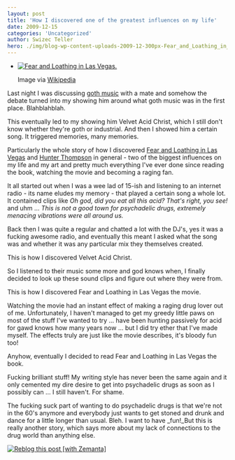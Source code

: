 ```yaml
---
layout: post
title: 'How I discovered one of the greatest influences on my life'
date: 2009-12-15
categories: 'Uncategorized'
author: Swizec Teller
hero: ./img/blog-wp-content-uploads-2009-12-300px-Fear_and_Loathing_in_Las_Vegas.jpg
---
```

- [![Fear and Loathing in Las Vegas.](./img/blog-wp-content-uploads-2009-12-300px-Fear_and_Loathing_in_Las_Vegas.jpg)](http://en.wikipedia.org/wiki/Image:Fear_and_Loathing_in_Las_Vegas.jpg)

  Image via [Wikipedia](http://en.wikipedia.org/wiki/Image:Fear_and_Loathing_in_Las_Vegas.jpg)

Last night I was discussing [goth music](http://en.wikipedia.org/wiki/Gothic_rock "Gothic rock") with a mate and somehow the debate turned into my showing him around what goth music was in the first place. Blahblahblah.



This eventually led to my showing him Velvet Acid Christ, which I still don't know whether they're goth or industrial. And then I showed him a certain song. It triggered memories, many memories.



Particularly the whole story of how I discovered [Fear and Loathing in Las Vegas](http://en.wikipedia.org/wiki/Fear_and_Loathing_in_Las_Vegas "Fear and Loathing in Las Vegas") and [Hunter Thompson](http://en.wikipedia.org/wiki/Hunter_S._Thompson "Hunter S. Thompson") in general - two of the biggest influences on my life and my art and pretty much everything I've ever done since reading the book, watching the movie and becoming a raging fan.



It all started out when I was a wee lad of 15-ish and listening to an internet radio - its name eludes my memory - that played a certain song a whole lot. It contained clips like _Oh god, did you eat all this acid? That's right, you see!_ and uhm ... _This is not a good town for psychadelic drugs, extremely menacing vibrations were all around us._



Back then I was quite a regular and chatted a lot with the DJ's, yes it was a fucking awesome radio, and eventually this meant I asked what the song was and whether it was any particular mix they themselves created.



This is how I discovered Velvet Acid Christ.



So I listened to their music some more and god knows when, I finally decided to look up these sound clips and figure out where they were from.



This is how I discovered Fear and Loathing in Las Vegas the movie.



Watching the movie had an instant effect of making a raging drug lover out of me. Unfortunately, I haven't managed to get my greedy little paws on most of the stuff I've wanted to try ... have been hunting passively for acid for gawd knows how many years now ... but I did try ether that I've made myself. The effects truly are just like the movie describes, it's bloody fun too!



Anyhow, eventually I decided to read Fear and Loathing in Las Vegas the book.



Fucking brilliant stuff! My writing style has never been the same again and it only cemented my dire desire to get into psychadelic drugs as soon as I possibly can ... I still haven't. For shame.



The fucking suck part of wanting to do psychadelic drugs is that we're not in the 60's anymore and everybody just wants to get stoned and drunk and dance for a little longer than usual. Bleh. I want to have _fun!_But this is really another story, which says more about my lack of connections to the drug world than anything else.

[![Reblog this post \[with Zemanta\]](http://img.zemanta.com/reblog_e.png?x-id=e3980dd6-72e8-4553-a085-5ee0f56a6451)](http://reblog.zemanta.com/zemified/e3980dd6-72e8-4553-a085-5ee0f56a6451/ "Reblog this post \[with Zemanta]")